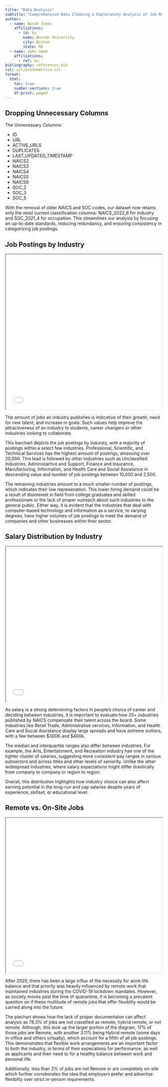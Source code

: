 ```yaml
---
title: "Data Analysis"
subtitle: "Comprehensive Data Cleaning & Exploratory Analysis of Job Market Trends"
author:
  - name: Norah Jones
    affiliations:
      - id: bu
        name: Boston University
        city: Boston
        state: MA
  - name: John Hamm
    affiliations:
      - ref: bu
bibliography: references.bib
csl: csl/econometrica.csl
format: 
  html:
    toc: true
    number-sections: true
    df-print: paged
---
```


## Dropping Unnecessary Columns


The Unnecessary Columns:


- ID
- URL
- ACTIVE_URLS
- DUPLICATES
- LAST_UPDATED_TIMESTAMP
- NAICS2
- NAICS3
- NAICS4
- NAICS5
- NAICS6
- SOC_2
- SOC_3
- SOC_5


With the removal of older NAICS and SOC codes, our dataset now retains only the most current classification columns: NAICS_2022_6 for industry and SOC_2021_4 for occupation. This streamlines our analysis by focusing on up-to-date standards, reducing redundancy, and ensuring consistency in categorizing job postings.


## Job Postings by Industry

<iframe src="figures/job_postings_by_industry.html" width="100%" height="500px"></iframe>

The amount of jobs an industry publishes is indicative of their growth, need for new talent, and increase in goals. Such values help improve the attractiveness of an industry to students, career changers or other industries looking to collaborate.

This barchart depicts the job postings by indursty, with a majority of postings within a select few industries. Professional, Scientific, and Technical Services has the highest amount of postings, amassing over 20,000. This lead is followed by other industries such as Unclassified Industries, Administartive and Support, Finance and Insurance, Manufacturing, Information, and Health Care and Social Assistance in descending value and number of job postings between 10,000 and 2,500.

The remaining industries amount to a much smaller number of postings, which indicates their low represenation. This lower hiring demand could be a result of disinterest in field from college graduates and skilled professionals or the lack of proper outreach about such industries to the general public. Either way, it is evident that the industries that deal with computer-based technology and information as a service, to varying degrees, have higher volumes of job postings to meet the demand of companies and other businesses within their sector.

## Salary Distribution by Industry

<iframe src="figures/salary_distribution_by_industry.html" width="100%" height="500px"></iframe>

As salary is a strong determining factors in people's choice of career and deciding between industries, it is important to evaluate how 20+ industries published by NAICS compensate their talent across the board. Some industries like Retail Trade, Administrative services, Information, and Health Care and Social Assistance display large spreads and have extreme outliers, with a few between $300K and $400k.

The median and interquartile ranges also differ between industries. For example, the Arts, Entertainment, and Recreation industry has one of the tighter cluster of salaries, suggesting more consistent pay ranges in various subsectors and across titles and other levels of seniority. Unlike the other widespread industries, where salary expectations might differ drastically from company to company or region to region. 

Overall, this distribution highlights how industry choice can also affect earning potential in the long-run and cap salaries despite years of experience, skillset, or educational level.


## Remote vs. On-Site Jobs

<iframe src="figures/remote_vs_onsite_jobs.html" width="100%" height="500px"></iframe>

After 2020, there has been a large influx of the necessity for work-life balance and that priority was heavily influenced by remote work that maintained industries during the COVID-19 lockdown mandates. However, as society moves past the time of quarantine, it is becoming a prevalent question on if these multitude of remote jobs that offer flexibilty would be carried along into the future.

The piechart shows how the lack of proper documentaion can affect analysis as 78.3% of jobs are not classified as remote, hybrid remote, or not remote. Although, this took up the larger portion of the diagram, 17% of those jobs are Remote, with another 3.11% being Hybrid remote (some days in-office and others virtually), which account for a fifith of all job postings. This demonstrates that flexible work arrangements are an important factor to both the industry, in terms of their expecations for performance, as well as applicants and their need to for a healthy balance between work and personal life. 

Additionally, less than 2% of jobs are not Remote or are completely on-site which further corroborates the idea that employers prefer and adveritse flexibilty over strict in-person requirements. 
